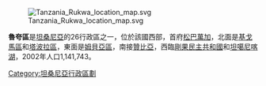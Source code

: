 {{noteTA
|T=zh-hans:鲁夸区;zh-hk:魯夸區;zh-tw:魯夸區;
}}

[[Image:Tanzania_Rukwa_location_map.svg|thumb]]

'''魯夸區'''是[[坦桑尼亞|坦桑尼亞]]的26行政區之一，位於該國西部，首府[[松巴萬加|松巴萬加]]，北面是[[基戈馬區|基戈馬區]]和[[塔波拉區|塔波拉區]]，東面是[[姆貝亞區|姆貝亞區]]，南接[[贊比亞|贊比亞]]，西臨[[剛果民主共和國|剛果民主共和國]]和[[坦噶尼喀湖|坦噶尼喀湖]]，2002年人口1,141,743。

{{coord|7|00|S|31|30|E|region:TZ_type:adm1st_source:GNS-enwiki|display=title}}

{{坦尚尼亞行政區劃}}

[[Category:坦桑尼亞行政區劃|Category:坦桑尼亞行政區劃]]


{{Tanzania-stub}}
